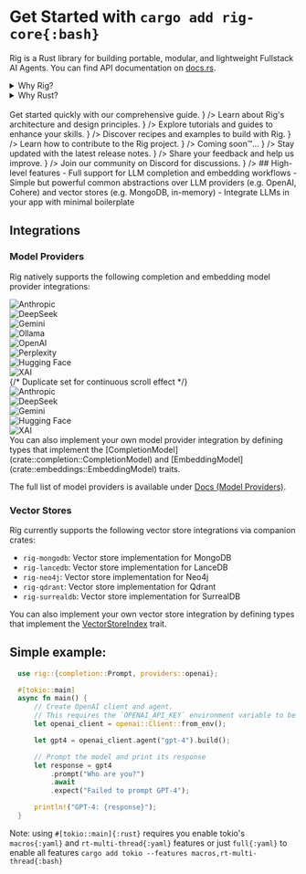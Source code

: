 
# Get Started with `cargo add rig-core{:bash}`
Rig is a Rust library for building portable, modular, and lightweight Fullstack AI Agents. You can find API documentation on [docs.rs](https://docs.rs/rig-core).

<details>
<summary>
Why Rig?
</summary>

  -  <BrainCircuit />Full support for LLM completion and embedding workflows
  -  <Lightbulb /> Simple but powerful common abstractions over LLM providers (e.g. OpenAI, Cohere) and vector stores (e.g. MongoDB, in-memory)
  -  <Blocks /> Integrate LLMs in your app with minimal boilerplate

</details>

<details>
<summary>
Why Rust?
</summary>
Rust 🦀 has many advantages over Python or JS/TS, used by AI frameworks like Langchain, LlamaIndex, Marvin, PyDantic, etc.   

To vizualise's Rust's edge over other languages, you can check out this [tool](https://benjdd.com/languages/).

- **Lightweight**: Rust runs orders of magnitude faster than Python, which makes running & deploying swarms of agents a breeze.
- **Safety**: Rust's type system and ownership model helps work with unexpected LLM outputs, coercing types and handling errors.
- **Portability**: Rust code can be compiled to WebAssembly, allowing it to run in web browsers (even local LLM models!).

Note: Rig does not support WASM (yet), but we're working on it!


</details>

<br />
<Cards>
  <Cards.Card id="card"
    title="🚀 Quick Start Guide"
    href="/docs/quickstart/getting_started"
    children={    <div style={{ fontSize: '0.9em', color: '#666', whiteSpace: 'normal', wordWrap: 'break-word' }}>
        Get started quickly with our comprehensive guide.
        </div>
    }
  />
  <Cards.Card id="card"
    title="🏛️ Architecture"
    href="/docs/architecture"
    children={    <div style={{ fontSize: '0.9em', color: '#666', whiteSpace: 'normal', wordWrap: 'break-word' }}>
      Learn about Rig's architecture and design principles.
    </div>
  }
  />
  <Cards.Card id="card"
    title="🪜 Tutorials & Guides"
    href="/guides"
    children={    <div style={{ fontSize: '0.9em', color: '#666', whiteSpace: 'normal', wordWrap: 'break-word' }}>
      Explore tutorials and guides to enhance your skills.
    </div>
  }
  />
  <Cards.Card
    title="🍳 Cookbook (Examples)"
    href="/examples"
    children={    <div style={{ fontSize: '0.9em', color: '#666', whiteSpace: 'normal', wordWrap: 'break-word' }}>
      Discover recipes and examples to build with Rig.
    </div>
  }
  />
  <Cards.Card
    title="🤝 How to Contribute?"
    href="/docs/how_to_contribute"
    children={    <div style={{ fontSize: '0.9em', color: '#666', whiteSpace: 'normal', wordWrap: 'break-word' }}>
      Learn how to contribute to the Rig project.
    </div>
  }
  />
  <Cards.Card
    title="❓ FAQs"
    href=""
    children={    <div style={{ fontSize: '0.9em', color: '#666', whiteSpace: 'normal', wordWrap: 'break-word' }}>
      Coming soon™️...
    </div>
  }
  />
  <Cards.Card
    title="🔖 Release Notes"
    href="https://github.com/0xPlaygrounds/rig/discussions"
    target="_blank"
    children={    <div style={{ fontSize: '0.9em', color: '#666', whiteSpace: 'normal', wordWrap: 'break-word' }}>
      Stay updated with the latest release notes.
    </div>
  }
  />
  <Cards.Card
    title="💬 Feedback"
    href="https://github.com/0xPlaygrounds/rig-docs/issues/new?title=Feedback%20for%20%E2%80%9COverview%E2%80%9D&labels=feedback"
    target="_blank"
    children={    <div style={{ fontSize: '0.9em', color: '#666', whiteSpace: 'normal', wordWrap: 'break-word' }}>
      Share your feedback and help us improve.
    </div>
  }
  />
  <Cards.Card
    title="👥 Join the Discord"
    href="https://discord.gg/playgrounds"
    target="_blank"
    children={    <div style={{ fontSize: '0.9em', color: '#666', whiteSpace: 'normal', wordWrap: 'break-word' }}>
      Join our community on Discord for discussions.
    </div>
  }
  />
</Cards>
## High-level features
 - Full support for LLM completion and embedding workflows
 - Simple but powerful common abstractions over LLM providers (e.g. OpenAI, Cohere) and vector stores (e.g. MongoDB, in-memory)
 - Integrate LLMs in your app with minimal boilerplate

## Integrations
### Model Providers
Rig natively supports the following completion and embedding model provider integrations:
 <br />
<div className="logo-carousel-container">
  <div className='w-full max-w-[100vw] mx-auto mb-4 mt-2 opacity-1'>
    <div className='w-full text-center space-y-8'>
      <div className='relative overflow-hidden'>
        <div className='flex sm:flex-wrap sm:justify-center gap-8 sm:gap-12'>
          <div className='flex gap-8 animate-scroll'>
            <Link
              href='https://anthropic.com/'
              target='_blank'
              rel='noopener noreferrer'
              className='flex flex-col items-center shrink-0 group'
            >
              <div className='h-10 flex items-center'>
                <Image
                  src='https://assets.dev.arc.fun/dev/model-providers/anthropic.png'
                  alt='Anthropic'
                  width={140}
                  height={20}
                  className='group-hover:opacity-60 transition-opacity'
                />
              </div>
            </Link>
            <Link
              href='https://deepseek.ai/'
              target='_blank'
              rel='noopener noreferrer'
              className='flex flex-col items-center shrink-0 group'
            >
              <div className='h-10 flex items-center'>
                <Image
                  src='https://assets.dev.arc.fun/dev/model-providers/deepseek.png'
                  alt='DeepSeek'
                  width={140}
                  height={24}
                  className='group-hover:opacity-60 transition-opacity'
                />
              </div>
            </Link>
            <Link
              href='https://deepmind.google/technologies/gemini/'
              target='_blank'
              rel='noopener noreferrer'
              className='flex flex-col items-center shrink-0 group'
            >
              <div className='h-10 flex items-center'>
                <Image
                  src='https://assets.dev.arc.fun/dev/model-providers/gemini.png'
                  alt='Gemini'
                  width={80}
                  height={16}
                  className='group-hover:opacity-60 transition-opacity'
                />
              </div>
            </Link>
            <Link
              href='https://ollama.ai/'
              target='_blank'
              rel='noopener noreferrer'
              className='flex flex-col items-center shrink-0 group'
            >
              <div className='h-10 flex items-center'>
                <Image
                  src='https://assets.dev.arc.fun/dev/model-providers/ollama.png'
                  alt='Ollama'
                  width={28}
                  height={28}
                  className='group-hover:opacity-60 transition-opacity'
                />
              </div>
            </Link>
            <Link
              href='https://openai.com/'
              target='_blank'
              rel='noopener noreferrer'
              className='flex flex-col items-center shrink-0 group'
            >
              <div className='h-10 flex items-center'>
                <Image
                  src='https://assets.dev.arc.fun/dev/model-providers/openai.png'
                  alt='OpenAI'
                  width={120}
                  height={24}
                  className='group-hover:opacity-60 transition-opacity'
                />
              </div>
            </Link>
            <Link
              href='https://www.perplexity.ai/'
              target='_blank'
              rel='noopener noreferrer'
              className='flex flex-col items-center shrink-0 group'
            >
              <div className='h-10 flex items-center'>
                <Image
                  src='https://assets.dev.arc.fun/dev/model-providers/perplexity.png'
                  alt='Perplexity'
                  width={140}
                  height={24}
                  className='group-hover:opacity-60 transition-opacity'
                />
              </div>
            </Link>
            <Link
              href='https://huggingface.co/'
              target='_blank'
              rel='noopener noreferrer'
              className='flex flex-col items-center shrink-0 group'
            >
            <div className='h-10 flex items-center'>
              <Image
                src='https://assets.dev.arc.fun/dev/model-providers/huggingface.png'
                alt='Hugging Face'
                width={140}
                height={24}
                className='group-hover:opacity-60 transition-opacity'
              />
            </div>
            </Link>
            <Link
              href='https://xai.com/'
              target='_blank'
              rel='noopener noreferrer'
              className='flex flex-col items-center shrink-0 group'
            >
            <div className='h-10 flex items-center'>
              <Image
                src='https://assets.dev.arc.fun/dev/model-providers/xai.png'
                alt='XAI'
                width={140}
                height={24}
                className='group-hover:opacity-60 transition-opacity'
              />
            </div>
            </Link>
            {/* Duplicate set for continuous scroll effect */}
            <Link
              href='https://anthropic.com/'
              target='_blank'
              rel='noopener noreferrer'
              className='flex flex-col items-center shrink-0 group'
            >
              <div className='h-10 flex items-center'>
                <Image
                  src='https://assets.dev.arc.fun/dev/model-providers/anthropic.png'
                  alt='Anthropic'
                  width={140}
                  height={20}
                  className='group-hover:opacity-60 transition-opacity'
                />
              </div>
            </Link>
            <Link
              href='https://deepseek.ai/'
              target='_blank'
              rel='noopener noreferrer'
              className='flex flex-col items-center shrink-0 group'
            >
              <div className='h-10 flex items-center'>
                <Image
                  src='https://assets.dev.arc.fun/dev/model-providers/deepseek.png'
                  alt='DeepSeek'
                  width={140}
                  height={24}
                  className='group-hover:opacity-60 transition-opacity'
                />
              </div>
            </Link>
            <Link
              href='https://deepmind.google/technologies/gemini/'
              target='_blank'
              rel='noopener noreferrer'
              className='flex flex-col items-center shrink-0 group'
            >
              <div className='h-10 flex items-center'>
                <Image
                  src='https://assets.dev.arc.fun/dev/model-providers/gemini.png'
                  alt='Gemini'
                  width={80}
                  height={16}
                  className='group-hover:opacity-60 transition-opacity'
                />
              </div>
            </Link>
            <Link
              href='https://huggingface.co/'
              target='_blank'
              rel='noopener noreferrer'
              className='flex flex-col items-center shrink-0 group'
            >
              <div className='h-10 flex items-center'>
                <Image
                  src='https://assets.dev.arc.fun/dev/model-providers/huggingface.png'
                  alt='Hugging Face'
                  width={140}
                  height={24} 
                  className='group-hover:opacity-60 transition-opacity'
                />
              </div>
            </Link>
            <Link
              href='https://xai.com/'
              target='_blank'
              rel='noopener noreferrer'
              className='flex flex-col items-center shrink-0 group'
            >
              <div className='h-10 flex items-center'>
                <Image
                  src='https://assets.dev.arc.fun/dev/model-providers/xai.png'
                  alt='XAI'
                  width={140}
                  height={24}
                  className='group-hover:opacity-60 transition-opacity'
                />
              </div>
            </Link>
          </div>
        </div>
      </div>
    </div>
  </div>
</div>
 You can also implement your own model provider integration by defining types that
 implement the [CompletionModel](crate::completion::CompletionModel) and [EmbeddingModel](crate::embeddings::EmbeddingModel) traits.

 The full list of model providers is available under [Docs (Model Providers)](/docs/integrations/model_providers).
 ### Vector Stores
 Rig currently supports the following vector store integrations via companion crates:
 - `rig-mongodb`: Vector store implementation for MongoDB
 - `rig-lancedb`: Vector store implementation for LanceDB
 - `rig-neo4j`: Vector store implementation for Neo4j
 - `rig-qdrant`: Vector store implementation for Qdrant
 - `rig-surrealdb`: Vector store implementation for SurrealDB

 You can also implement your own vector store integration by defining types that
 implement the [VectorStoreIndex](crate::vector_store::VectorStoreIndex) trait.

 ## Simple example:
```rust
  use rig::{completion::Prompt, providers::openai};

  #[tokio::main]
  async fn main() {
      // Create OpenAI client and agent.
      // This requires the `OPENAI_API_KEY` environment variable to be set.
      let openai_client = openai::Client::from_env();

      let gpt4 = openai_client.agent("gpt-4").build();

      // Prompt the model and print its response
      let response = gpt4
          .prompt("Who are you?")
          .await
          .expect("Failed to prompt GPT-4");

      println!("GPT-4: {response}");
  }
```
Note: using `#[tokio::main]{:rust}` requires you enable tokio's `macros{:yaml}` and `rt-multi-thread{:yaml}` features
or just `full{:yaml}` to enable all features `cargo add tokio --features macros,rt-multi-thread{:bash}`
